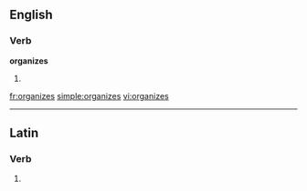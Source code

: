 
==English==

===Verb===
'''organizes'''

# {{third-person singular of|[[organize]]}}

[[fr:organizes]]
[[simple:organizes]]
[[vi:organizes]]

----
==Latin==

===Verb===
{{la-verb-form|organizēs}}

# {{conjugation of|organizo|organizō|2|s|pres|act|sub|lang=la}}
{{count page|[[Wiktionary:Page count]]}}
{{rfc-auto}}